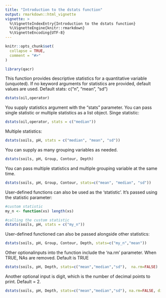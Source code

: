 ```yaml
---
title: "Introduction to the dstats function"
output: rmarkdown::html_vignette
vignette: >
  %\VignetteIndexEntry{Introduction to the dstats function}
  %\VignetteEngine{knitr::rmarkdown}
  %\VignetteEncoding{UTF-8}
---
```


```r
knitr::opts_chunk$set(
  collapse = TRUE,
  comment = "#>"
)
```

```r
library(qacr)
```


This function provides descriptive statistics for a quantitative variable (unquoted). If no keyword arguments for statistics are provided, default values are used. Default stats: c("n", "mean", "sd")
```r
dstats(oil,operator)
```

You supply statistics argument with the "stats" parameter. You can pass single statistic or multiple statistics as a list object.
Singe statistic:
```r
dstats(oil,operator, stats = c("median"))
```

Multiple statistics:
```r
dstats(soils, pH, stats = c("median", "mean", "sd"))
```


You can supply as many grouping variables as needed. 
```r
dstats(soils, pH, Group, Contour, Depth)
```



You can pass multiple statistics and multiple grouping variable at the same time.
```r
dstats(soils, pH, Group, Contour, stats=c("mean", "median", "sd"))
```


User-defined functions can also be used as the 'statistic'. It's passed using the statistic parameter:
```r
#custom statistic
my_n <- function(xs) length(xs)

#calling the custom statistic
dstats(soils, pH, stats = c("my_n"))
```


User-defined functioned can also be passed alongside other statistics:
```r
dstats(soils, pH, Group, Contour, Depth, stats=c("my_n","mean"))
```


Other optionalinputs into the function include the 'na.rm' parameter. When TRUE, NAs are removed. Default is TRUE
```r
dstats(soils, pH, Depth, stats=c("mean","median","sd"),  na.rm=FALSE)
```


Another optional input is digit, which is the number of decimal points to print. Default = 2. 
```r
dstats(soils, pH, Depth, stats=c("mean","median","sd"), na.rm=FALSE, digits=3)
```
























